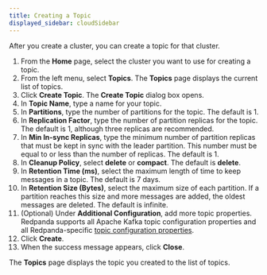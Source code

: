 ```yaml
---
title: Creating a Topic
displayed_sidebar: cloudSidebar
---
```


<head>
    <meta name="title" content="Create a Topic | Redpanda Docs"/>
    <meta name="description" content="Create a topic for your cluster."/>
</head>

After you create a cluster, you can create a topic for that cluster.

1. From the **Home** page, select the cluster you want to use for creating a topic.
2. From the left menu, select **Topics**.
    The **Topics** page displays the current list of topics.
3. Click **Create Topic**.
    The **Create Topic** dialog box opens.
4. In **Topic Name**, type a name for your topic.
5. In **Partitions**, type the number of partitions for the topic. The default is 1.
6. In **Replication Factor**, type the number of partition replicas for the topic. The default is 1, although three replicas are recommended.
7. In **Min In-sync Replicas**, type the minimum number of partition replicas that must be kept in sync with the leader partition. This number must be equal to or less than the number of replicas. The default is 1.
8. In **Cleanup Policy**, select **delete** or **compact**. The default is **delete**.
9. In **Retention Time (ms)**, select the maximum length of time to keep messages in a topic. The default is 7 days.
10. In **Retention Size (Bytes)**, select the maximum size of each partition. If a partition reaches this size and more messages are added, the oldest messages are deleted. The default is infinite.
11. (Optional) Under **Additional Configuration**, add more topic properties.
    Redpanda supports all Apache Kafka topic configuration properties and all Redpanda-specific [topic configuration properties](../../core/reference/cluster-properties/#Topics-and-partitions).
12. Click **Create**.
13. When the success message appears, click **Close**.

The **Topics** page displays the topic you created to the list of topics.